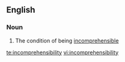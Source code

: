 ==English==

===Noun===
{{en-noun|-}}

# The condition of being [[incomprehensible]]

[[te:incomprehensibility]]
[[vi:incomprehensibility]]